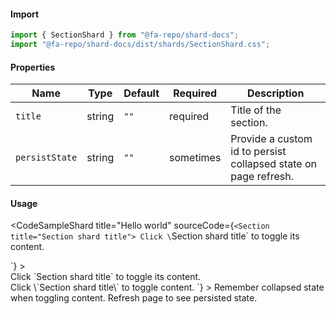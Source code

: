 
#### Import

```jsx
import { SectionShard } from "@fa-repo/shard-docs";
import "@fa-repo/shard-docs/dist/shards/SectionShard.css";
```

#### Properties

| Name       | Type    | Default  | Required  | Description           |
|------------|---------|----------|-----------|-----------------------|
| `title`  | string  | `""`   | required  | Title of the section. |
| `persistState`  | string  | `""`   | sometimes  | Provide a custom id to persist collapsed state on page refresh. |

#### Usage

<CodeSampleShard
  title="Hello world"
  sourceCode={`<Section title="Section shard title">
Click \`Section shard title\` to toggle its content.
</Section>`}
>
  <Section title="Section shard title">
    Click `Section shard title` to toggle its content.
  </Section>
</CodeSampleShard>
<CodeSampleShard
  title="Remember collapsed state by assigning a custom ID to `persistState`."
  sourceCode={`<Section title="Section shard title" persistState="abcdef">
Click \`Section shard title\` to toggle content.
</Section>`}
>
  <SectionShard title="Section shard title" persistState="abcdef">
    Remember collapsed state when toggling content. Refresh page to see persisted state.
  </SectionShard>
</CodeSampleShard>